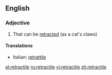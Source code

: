 ==English==

===Adjective===
{{en-adj}}

# That can be [[retract]]ed (as a cat's claws)

====Translations====
{{top}}
*Italian: [[retrattile]]
{{mid}}

{{bottom}}

[[pl:retractile]]
[[ru:retractile]]
[[vi:retractile]]
[[zh:retractile]]